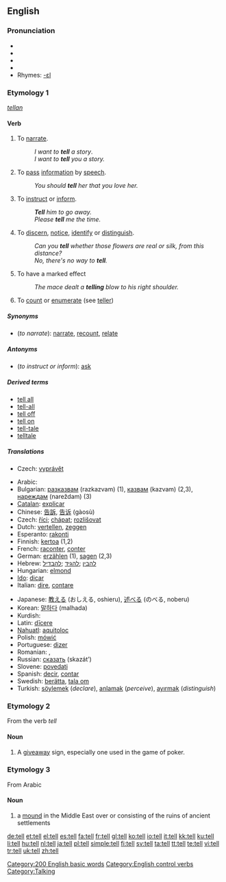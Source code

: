 {{wikipedia|Tell (disambiguation)}}
==English==

{{rank|each|between|face|175|tell|because|few|whom}}

===Pronunciation===
* {{IPA|/tĕl/}}
* {{IPA|/tel/}}
* {{SAMPA|/tel/}}
* {{audio|en-us-tell.ogg|Audio (US)}}
* Rhymes: [[Rhymes:English:-ɛl|-ɛl]]

===Etymology 1===
{{OE.}} ''[[tellan]]''

====Verb====
{{en-verb|tells|telling|told}}

# {{context|transitive|or|ditransitive}} To [[narrate]].
#: ''I want to '''tell''' a story''.
#: ''I want to '''tell''' you a story.''
# {{transitive}} To [[pass]] [[information]] by [[speech]].
#: ''You should '''tell''' her that you love her.''
# {{transitive}} To [[instruct]] or [[inform]].
#: '''''Tell''' him to go away.''
#: ''Please '''tell''' me the time.''
# {{intransitive}} To [[discern]], [[notice]], [[identify]] or [[distinguish]].
#: ''Can you '''tell''' whether those flowers are real or silk, from this distance?''
#: ''No, there's no way to '''tell'''.''
# {{intransitive}} To have a marked effect
#: ''The mace dealt a '''telling''' blow to his right shoulder.''
# To [[count]] or [[enumerate]] (see [[teller]])

=====Synonyms=====
* (''to narrate''): [[narrate]], [[recount]], [[relate]]

=====Antonyms=====
* (''to instruct or inform''): [[ask]]

=====Derived terms=====
* [[tell all]]
* [[tell-all]]
* [[tell off]]
* [[tell on]]
* [[tell-tale]]
* [[telltale]]

=====Translations=====
{{trans-top|to narrate}}
* Czech: [[vyprávět]]
{{trans-mid}}
{{trans-bottom}}

{{checktrans-top}}
* Arabic: {{Arab|[[اخبر]]}} {{unicode|(’áχbara)}}
* Bulgarian: [[разказвам]] (razkazvam) (1), [[казвам]] (kazvam) (2,3), [[нареждам]] (nareždam) (3)
* [[Catalan]]: [[explicar]]
* Chinese: [[告訴]], [[告诉]] (gàosù)
* Czech: [[říci]]; [[chápat]]; [[rozlišovat]]
* Dutch: [[vertellen]], [[zeggen]]
* Esperanto: [[rakonti]]
* Finnish: [[kertoa]] (1,2)
* French: [[raconter]], [[conter]]
* German: [[erzählen]] (1), [[sagen]] (2,3)
* Hebrew: [[להבין]] ;[[להגיד]] ;[[להבדיל]]
* Hungarian: [[elmond]]
* [[Ido]]: [[dicar]]
* Italian: [[dire]], [[contare]]
{{trans-mid}}
* Japanese: [[教える]] (おしえる, oshieru), [[述べる]] (のべる, noberu)
* Korean: [[말하다]] (malhada)
* Kurdish: {{KUchar|[[گێڕان]]}}
* Latin: [[dicere|dīcere]]
* [[Nahuatl]]: [[aquitoloc]]
* Polish: [[mówić]]
* Portuguese: [[dizer]]
* Romanian: {{t-|ro|spune}}, {{t+|ro|zice}}
* Russian: [[сказать]] (skazát’)
* Slovene: [[povedati]]
* Spanish: [[decir]], [[contar]]
* Swedish: [[berätta]], [[tala om]]
* Turkish: [[söylemek]] (''declare''), [[anlamak]] (''perceive''), [[ayırmak]] (''distinguish'')
{{trans-bottom}}

===Etymology 2===
From the verb ''tell''

====Noun====
{{en-noun}}

# {{poker}} A [[giveaway]] sign, especially one used in the game of poker.

===Etymology 3===
From Arabic

====Noun====
{{en-noun}}

# a [[mound]] in the Middle East over or consisting of the ruins of ancient settlements

[[Category:200 English basic words]]
[[Category:English control verbs]]
[[Category:Talking]]

[[de:tell]]
[[et:tell]]
[[el:tell]]
[[es:tell]]
[[fa:tell]]
[[fr:tell]]
[[gl:tell]]
[[ko:tell]]
[[io:tell]]
[[it:tell]]
[[kk:tell]]
[[ku:tell]]
[[li:tell]]
[[hu:tell]]
[[nl:tell]]
[[ja:tell]]
[[pl:tell]]
[[simple:tell]]
[[fi:tell]]
[[sv:tell]]
[[ta:tell]]
[[tt:tell]]
[[te:tell]]
[[vi:tell]]
[[tr:tell]]
[[uk:tell]]
[[zh:tell]]